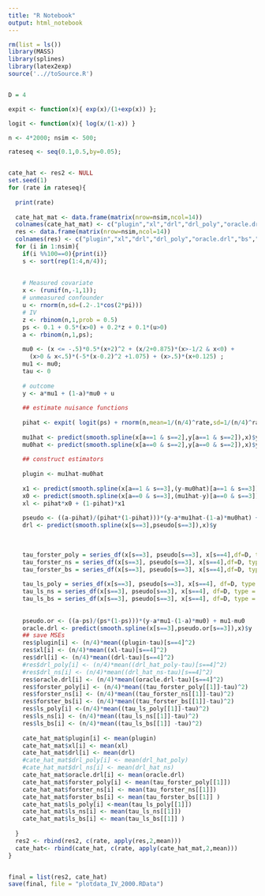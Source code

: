 ```yaml
---
title: "R Notebook"
output: html_notebook
---
```




```r
rm(list = ls())
library(MASS)
library(splines)
library(latex2exp)
source('..//toSource.R')


D = 4

expit <- function(x){ exp(x)/(1+exp(x)) };

logit <- function(x){ log(x/(1-x)) }

n <- 4*2000; nsim <- 500;

rateseq <- seq(0.1,0.5,by=0.05);


cate_hat <- res2 <- NULL
set.seed(1)
for (rate in rateseq){
  
  print(rate)
  
  cate_hat_mat <- data.frame(matrix(nrow=nsim,ncol=14))
  colnames(cate_hat_mat) <- c("plugin","xl","drl","drl_poly","oracle.drl","bs","ns","poly","forster_poly","forster_ns", "ls_poly","ls_ns", "forster_bs", "ls_bs")
  res <- data.frame(matrix(nrow=nsim,ncol=14))
  colnames(res) <- c("plugin","xl","drl","drl_poly","oracle.drl","bs","ns","poly","forster_poly","forster_ns", "ls_poly","ls_ns", "forster_bs", "ls_bs")
  for (i in 1:nsim){
    if(i %%100==0){print(i)}
    s <- sort(rep(1:4,n/4));
    
    
    # Measured covariate
    x <- (runif(n,-1,1));
    # unmeasured confounder
    u <- rnorm(n,sd=(.2-.1*cos(2*pi)))
    # IV
    z <- rbinom(n,1,prob = 0.5)
    ps <- 0.1 + 0.5*(x>0) + 0.2*z + 0.1*(u>0)
    a <- rbinom(n,1,ps);
   
    mu0 <- (x <= -.5)*0.5*(x+2)^2 + (x/2+0.875)*(x>-1/2 & x<0) +
      (x>0 & x<.5)*(-5*(x-0.2)^2 +1.075) + (x>.5)*(x+0.125) ;
    mu1 <- mu0;
    tau <- 0
    
    # outcome
    y <- a*mu1 + (1-a)*mu0 + u
    
    ## estimate nuisance functions
    
    pihat <- expit( logit(ps) + rnorm(n,mean=1/(n/4)^rate,sd=1/(n/4)^rate))
    
    mu1hat <- predict(smooth.spline(x[a==1 & s==2],y[a==1 & s==2]),x)$y
    mu0hat <- predict(smooth.spline(x[a==0 & s==2],y[a==0 & s==2]),x)$y
    
    ## construct estimators
    
    plugin <- mu1hat-mu0hat
    
    x1 <- predict(smooth.spline(x[a==1 & s==3],(y-mu0hat)[a==1 & s==3]),x)$y
    x0 <- predict(smooth.spline(x[a==0 & s==3],(mu1hat-y)[a==0 & s==3]),x)$y
    xl <- pihat*x0 + (1-pihat)*x1
    
    pseudo <- ((a-pihat)/(pihat*(1-pihat)))*(y-a*mu1hat-(1-a)*mu0hat) + mu1hat-mu0hat
    drl <- predict(smooth.spline(x[s==3],pseudo[s==3]),x)$y
    
  
    
    tau_forster_poly = series_df(x[s==3], pseudo[s==3], x[s==4],df=D, type = "forster", basis_type = "poly")
    tau_forster_ns = series_df(x[s==3], pseudo[s==3], x[s==4],df=D, type = "forster", basis_type = "ns")
    tau_forster_bs = series_df(x[s==3], pseudo[s==3], x[s==4],df=D, type = "forster", basis_type = "bs")
    
    tau_ls_poly = series_df(x[s==3], pseudo[s==3], x[s==4], df=D, type = "ls", basis_type = "poly")
    tau_ls_ns = series_df(x[s==3], pseudo[s==3], x[s==4], df=D, type = "ls", basis_type = "ns")
    tau_ls_bs = series_df(x[s==3], pseudo[s==3], x[s==4], df=D, type = "ls", basis_type = "bs")
    
    
    pseudo.or <- ((a-ps)/(ps*(1-ps)))*(y-a*mu1-(1-a)*mu0) + mu1-mu0
    oracle.drl <- predict(smooth.spline(x[s==3],pseudo.or[s==3]),x)$y
    ## save MSEs
    res$plugin[i] <- (n/4)*mean((plugin-tau)[s==4]^2)
    res$xl[i] <- (n/4)*mean((xl-tau)[s==4]^2)
    res$drl[i] <- (n/4)*mean((drl-tau)[s==4]^2)
    #res$drl_poly[i] <- (n/4)*mean((drl_hat_poly-tau)[s==4]^2)       
    #res$drl_ns[i] <- (n/4)*mean((drl_hat_ns-tau)[s==4]^2)
    res$oracle.drl[i] <- (n/4)*mean((oracle.drl-tau)[s==4]^2)
    res$forster_poly[i] <- (n/4)*mean((tau_forster_poly[[1]]-tau)^2)
    res$forster_ns[i] <- (n/4)*mean((tau_forster_ns[[1]]-tau)^2)
    res$forster_bs[i] <- (n/4)*mean((tau_forster_bs[[1]]-tau)^2)
    res$ls_poly[i] <-(n/4)*mean((tau_ls_poly[[1]]-tau)^2)
    res$ls_ns[i] <- (n/4)*mean((tau_ls_ns[[1]]-tau)^2)
    res$ls_bs[i] <- (n/4)*mean((tau_ls_bs[[1]] -tau)^2)
    
    cate_hat_mat$plugin[i] <- mean(plugin)
    cate_hat_mat$xl[i] <- mean(xl)
    cate_hat_mat$drl[i] <- mean(drl)
    #cate_hat_mat$drl_poly[i] <- mean(drl_hat_poly)
    #cate_hat_mat$drl_ns[i] <- mean(drl_hat_ns)
    cate_hat_mat$oracle.drl[i] <- mean(oracle.drl)
    cate_hat_mat$forster_poly[i] <- mean(tau_forster_poly[[1]])
    cate_hat_mat$forster_ns[i] <- mean(tau_forster_ns[[1]])
    cate_hat_mat$forster_bs[i] <- mean(tau_forster_bs[[1]] )
    cate_hat_mat$ls_poly[i] <-mean(tau_ls_poly[[1]])
    cate_hat_mat$ls_ns[i] <- mean(tau_ls_ns[[1]])
    cate_hat_mat$ls_bs[i] <- mean(tau_ls_bs[[1]] )
    
  }
  res2 <- rbind(res2, c(rate, apply(res,2,mean)))
  cate_hat<- rbind(cate_hat, c(rate, apply(cate_hat_mat,2,mean)))
}

```

```r

```



```r

final = list(res2, cate_hat)
save(final, file = "plotdata_IV_2000.RData")
```

